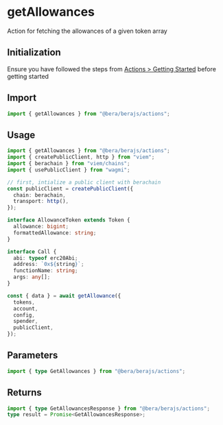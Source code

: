 # getAllowances

Action for fetching the allowances of a given token array

## Initialization

Ensure you have followed the steps from [Actions > Getting Started](/actions/getting-started) before getting started

## Import

```ts
import { getAllowances } from "@bera/berajs/actions";
```

## Usage

```ts
import { getAllowances } from "@bera/berajs/actions";
import { createPublicClient, http } from "viem";
import { berachain } from "viem/chains";
import { usePublicClient } from "wagmi";

// first, intialize a public client with berachain
const publicClient = createPublicClient({
  chain: berachain,
  transport: http(),
});

interface AllowanceToken extends Token {
  allowance: bigint;
  formattedAllowance: string;
}

interface Call {
  abi: typeof erc20Abi;
  address: `0x${string}`;
  functionName: string;
  args: any[];
}

const { data } = await getAllowance({
  tokens,
  account,
  config,
  spender,
  publicClient,
});
```

## Parameters

```ts
import { type GetAllowances } from "@bera/berajs/actions";
```

## Returns

```ts
import { type GetAllowancesResponse } from "@bera/berajs/actions";
type result = Promise<GetAllowancesResponse>;

```

